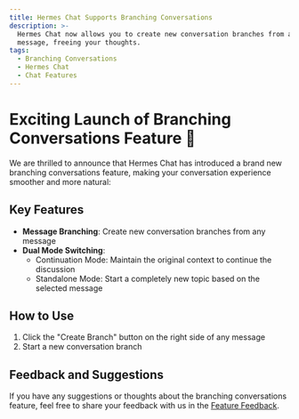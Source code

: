 ```yaml
---
title: Hermes Chat Supports Branching Conversations
description: >-
  Hermes Chat now allows you to create new conversation branches from any
  message, freeing your thoughts.
tags:
  - Branching Conversations
  - Hermes Chat
  - Chat Features
---
```


# Exciting Launch of Branching Conversations Feature 🎉

We are thrilled to announce that Hermes Chat has introduced a brand new branching conversations feature, making your conversation experience smoother and more natural:

## Key Features

- **Message Branching**: Create new conversation branches from any message
- **Dual Mode Switching**:
  - Continuation Mode: Maintain the original context to continue the discussion
  - Standalone Mode: Start a completely new topic based on the selected message

## How to Use

1. Click the "Create Branch" button on the right side of any message
2. Start a new conversation branch

## Feedback and Suggestions

If you have any suggestions or thoughts about the branching conversations feature, feel free to share your feedback with us in the [Feature Feedback](https://github.com/hermeslabs/lobe-chat/discussions).
